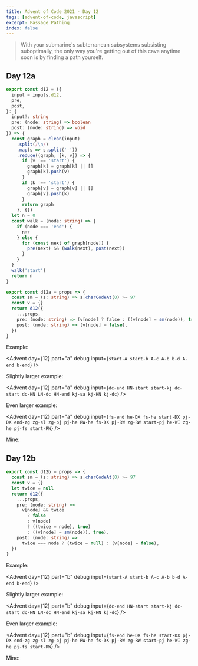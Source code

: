 ```yaml
---
title: Advent of Code 2021 - Day 12
tags: [advent-of-code, javascript]
excerpt: Passage Pathing
index: false
---
```


> With your submarine's subterranean subsystems subsisting suboptimally, the
> only way you're getting out of this cave anytime soon is by finding a path
> yourself.

## Day 12a

```typescript
export const d12 = ({
  input = inputs.d12,
  pre,
  post,
}: {
  input?: string
  pre: (node: string) => boolean
  post: (node: string) => void
}) => {
  const graph = clean(input)
    .split(/\n/)
    .map(s => s.split('-'))
    .reduce((graph, [k, v]) => {
      if (v !== 'start') {
        graph[k] = graph[k] || []
        graph[k].push(v)
      }
      if (k !== 'start') {
        graph[v] = graph[v] || []
        graph[v].push(k)
      }
      return graph
    }, {})
  let n = 0
  const walk = (node: string) => {
    if (node === 'end') {
      n++
    } else {
      for (const next of graph[node]) {
        pre(next) && (walk(next), post(next))
      }
    }
  }
  walk('start')
  return n
}

export const d12a = props => {
  const sm = (s: string) => s.charCodeAt(0) >= 97
  const v = {}
  return d12({
    ...props,
    pre: (node: string) => (v[node] ? false : ((v[node] = sm(node)), true)),
    post: (node: string) => (v[node] = false),
  })
}
```

Example:

<Advent day={12} part="a" debug input={`
start-A
start-b
A-c
A-b
b-d
A-end
b-end
`} />

Slightly larger example:

<Advent day={12} part="a" debug input={`
dc-end
HN-start
start-kj
dc-start
dc-HN
LN-dc
HN-end
kj-sa
kj-HN
kj-dc
`} />

Even larger example:

<Advent day={12} part="a" debug input={`
fs-end
he-DX
fs-he
start-DX
pj-DX
end-zg
zg-sl
zg-pj
pj-he
RW-he
fs-DX
pj-RW
zg-RW
start-pj
he-WI
zg-he
pj-fs
start-RW
`} />

Mine:

<Advent day={12} part="a" debug />

## Day 12b

```typescript
export const d12b = props => {
  const sm = (s: string) => s.charCodeAt(0) >= 97
  const v = {}
  let twice = null
  return d12({
    ...props,
    pre: (node: string) =>
      v[node] && twice
        ? false
        : v[node]
        ? ((twice = node), true)
        : ((v[node] = sm(node)), true),
    post: (node: string) =>
      twice === node ? (twice = null) : (v[node] = false),
  })
}
```

Example:

<Advent day={12} part="b" debug input={`
start-A
start-b
A-c
A-b
b-d
A-end
b-end
`} />

Slightly larger example:

<Advent day={12} part="b" debug input={`
dc-end
HN-start
start-kj
dc-start
dc-HN
LN-dc
HN-end
kj-sa
kj-HN
kj-dc
`} />

Even larger example:

<Advent day={12} part="b" debug input={`
fs-end
he-DX
fs-he
start-DX
pj-DX
end-zg
zg-sl
zg-pj
pj-he
RW-he
fs-DX
pj-RW
zg-RW
start-pj
he-WI
zg-he
pj-fs
start-RW
`} />

Mine:

<Advent day={12} part="b" debug />
